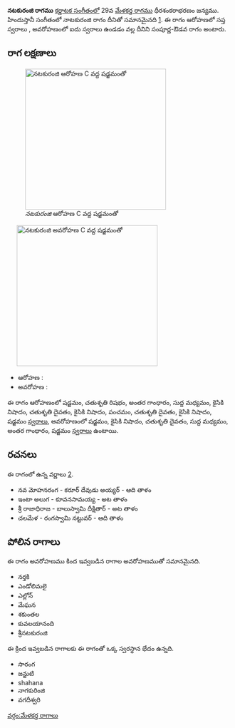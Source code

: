{{Infobox ragam
	| name          	= నటకురంజి
	| synonym	    	= 
	| mela          	= 
	| chakra        	= 
	| janaka        	= 
	| type          	= సంపూర్ణ-ఔడవ
	| arohanam      	= {{svaraC|S|R2|G3|M1|N2|D2|N2|P|D2|N2|S'}} 
	| avarohanam    	= {{svaraC|S'|N2|D2|M1|G3|S}}
	| jeeva         	=
	| chhaya        	=
	| nyasa         	=
	| vishesha      	= 
	| equivalent  		= నాటకురంజి
}}
{{కర్ణాటక సంగీత రాగాలు}}
'''నటకురంజి రాగము''' [[కర్ణాటక సంగీతం]]లో 29వ [[మేళకర్త రాగము]] ధీరశంకరాభరణం జన్యము.  హిందుస్తానీ సంగీతంలో నాటకురంజి రాగం దీనితో సమానమైనది [https://karnatik.com/hcragatable.shtml]. ఈ రాగం ఆరోహణలో సప్త స్వరాలు , అవరోహణంలో ఐదు స్వరాలు ఉండడం వల్ల దీనిని సంపూర్ణ-ఔడవ రాగం అంటారు.


==రాగ లక్షణాలు==
[[Image:natakuranji_ar_kb2wiki.png|thumb|right|316px|''నటకురంజి'' ఆరోహణ C వద్ద షడ్జమంతో]]
	[[Image:natakuranji_av_kb2wiki.png|thumb|right|316px|''నటకురంజి'' అవరోహణ C వద్ద షడ్జమంతో]]

* ఆరోహణ : {{svaraC|S|R2|G3|M1|N2|D2|N2|P|D2|N2|S'}} 
* అవరోహణ : {{svaraC|S'|N2|D2|M1|G3|S}}

ఈ రాగం ఆరోహణంలో షడ్జమం, చతుశృతి రిషభం, అంతర గాంధారం, సుద్ద మధ్యమం, కైసికి నిషాదం, చతుశృతి దైవతం, కైసికి నిషాదం, పంచమం, చతుశృతి దైవతం, కైసికి నిషాదం, షడ్జమం [[స్వరాలు]], అవరోహణంలో షడ్జమం, కైసికి నిషాదం, చతుశృతి దైవతం, సుద్ద మధ్యమం, అంతర గాంధారం, షడ్జమం [[స్వరాలు]] ఉంటాయి.

==రచనలు==
ఈ రాగంలో ఉన్న వర్ణాలు [http://www.carnatica.in/kriti/varnamlist.htm].
* నవ మోహనరంగ - కరూర్ దేవుడు అయ్యర్ - ఆది తాళం
* ఇంటా అలుగ - కూవనసామయ్య - అట తాళం
* శ్రీ రాజాధిరాజ - బాలుస్వామి దీక్షితార్ - అట తాళం
* చలమేళ - రంగస్వామి నట్టువర్ - ఆది తాళం




==పోలిన రాగాలు==
ఈ రాగం అవరోహణము కింద ఇవ్వబడిన రాగాల అవరోహణముతో సమానమైనది.
* నర్తకి
* ఎండోలిమలై
* ఎల్లోన్
* మేఘన
* శకుంతల
* కువలయానంది
* శ్రీనటకురంజి

ఈ క్రింద ఇవ్వబడిన రాగాలకు ఈ రాగంతో ఒక్క స్వరస్థాన భేదం ఉన్నది.
* సారంగ
* జన్జుటి
* shahana
* నాగకురింజి
* వగదీశ్వరి



[[వర్గం:మేళకర్త రాగాలు]]